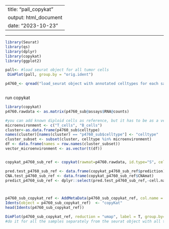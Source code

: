 
---
title: "pall_copykat"
output: html_document
date: "2023-10-23"
---
---
```r
library(Seurat)
library(qs)
library(dplyr)
library(copykat)
library(ggplot2)
```

```r
pall<- #load seurat object for all tumor cells
 DimPlot(pall, group.by = "orig.ident")
```

```r
p4760_<- qread("load_seurat object with annotated celltypes for each sample.qs")



```
run copykat
```r
library(copykat)
p4760.rawdata <- as.matrix(p4760_sub@assays$RNA@counts)

#you can add known diploid cells as reference, but it has to be as a vector
microenvironment <- c("T_cells", "B_cells")
cluster<-as.data.frame(p4760_sub$celltype)
names(cluster)[names(cluster) == "p4760_sub$celltype"] <- "celltype"
cluster_subset <- subset(cluster, celltype %in% microenvironment)
df <- data.frame(names = row.names(cluster_subset))
vector_microenvironment <- as.vector(t(df))


copykat_p4760_sub_ref <- copykat(rawmat=p4760.rawdata, id.type="S", cell.line="no", ngene.chr=5, win.size=25, KS.cut=0.2, sam.name="copykat_p4760_withME_ref", distance="euclidean", n.cores=4, norm.cell.names=vector_microenvironment)

pred.test_p4760_sub_ref <- data.frame(copykat_p4760_sub_ref$prediction)
CNA.test_p4760_sub_ref <- data.frame(copykat_p4760_sub_ref$CNAmat)
predict_p4760_sub_ref <- dplyr::select(pred.test_p4760_sub_ref,-cell.names)



p4760_sub_copykat_ref <- AddMetaData(p4760_sub_copykat_ref, col.name = "copyKat", metadata = pred.test_p4760_sub_ref$copykat.pred)
Idents(object = p4760_sub_copykat_ref)  <- "copyKat"
head(Idents(p4760_sub_copykat_ref))

DimPlot(p4760_sub_copykat_ref, reduction = "umap", label = T, group.by="copyKat")
#do it for all the samples separately from the seurat object with all the samples and overlay the copykat results
```
